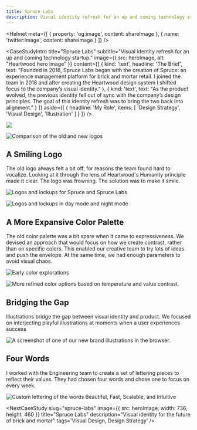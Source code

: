 ```yaml
---
title: Spruce Labs
description: Visual identity refresh for an up and coming technology startup.
---
```



<Helmet
    meta={[
        {
            property: 'og:image',
            content: shareImage
        },
        {
            name: 'twitter:image',
            content: shareImage
        }
    ]}
/>

<CaseStudyIntro
    title="Spruce Labs"
    subtitle="Visual identity refresh for an up and coming technology startup."
    image={{
        src: heroImage,
        alt: "Heartwood hero image"
    }}
    content={[
        {
            kind: 'text',
            headline: 'The Brief',
            text: "Founded in 2016, Spruce Labs began with the creation of Spruce: an experience management platform for brick and mortar retail. I joined the team in 2018 and after creating the Heartwood design system I shifted focus to the company’s visual identity."
        }, {
            kind: 'text',
            text: "As the product evolved, the previous identity fell out of sync with the company’s design principles. The goal of this identity refresh was to bring the two back into alignment."
        }
    ]}
    aside={[
        {
            headline: 'My Role',
            items: [
                'Design Strategy',
                'Visual Design',
                'Illustration'
            ]
        }
    ]}
/>

<Wrapper>
    <Container className="ta-center">
        <img src={logoLoop} className="img-scale" width={400} height={300}/>
    </Container>
</Wrapper>

![Comparison of the old and new logos](/spruce-labs/Logo-Before-After@2x.png "Making the Spruce logo smile.")

## A Smiling Logo
The old logo always felt a bit off, for reasons the team found hard to vocalize. Looking at it through the lens of Heartwood's Humanity principle made it clear. The logo was frowning. The solution was to make it smile.

![Logos and lockups for Spruce and Spruce Labs](/spruce-labs/Lockups-Subbrands@2x.png "Spruce lockups (left) with Spruce Labs as an example of a sub-brand (right).")

![Logos and lockups in day mode and night mode](/spruce-labs/Day-Night@2x.png "Day and night contexts to match the core product.")

## A More Expansive Color Palette
The old color palette was a bit spare when it came to expressiveness. We devised an approach that would focus on how we create contrast, rather than on specific colors. This enabled our creative team to try lots of ideas and push the envelope. At the same time, we had enough parameters to avoid visual chaos.

![Early color explorations](/spruce-labs/Color-01@2x.png)

![More refined color options based on temperature and value contrast.](/spruce-labs/Color-02@2x.png)

## Bridging the Gap
Illustrations bridge the gap between visual identity and product. We focused on interjecting playful illustrations at moments when a user experiences success

![A screenshot of one of our new brand illustrations in the browser.](/spruce-labs/App@2x.png "Illustration sample in the core app.")

## Four Words
I worked with the Engineering team to create a set of lettering pieces to reflect their values. They had chosen four words and chose one to focus on every week.

![Custom lettering of the words Beautiful, Fast, Scalable, and Intuitive](/spruce-labs/Words@2x.png "Custom lettering for the Engineering team.")

<CaseStudyConclusion
    headline="Results"
    text="The refreshed identity has expanded Spruce Labs’s ability to scale as the company grows. As new challenges come into focus, the team will be prepared to meet them."
/>

<NextCaseStudy
    slug="spruce-labs"
    image={{
        src: heroImage,
        width: 736,
        height: 460
    }}
    title="Spruce Labs"
    description="Visual identity for the future of brick and mortar"
    tags='Visual Design, Design Strategy'
/>
